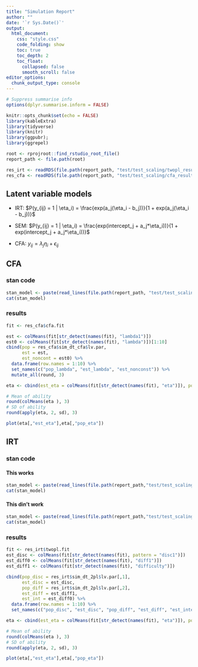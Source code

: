 ```yaml
---
title: "Simulation Report"
author: ""
date: '`r Sys.Date()`'
output:
  html_document:
    css: "style.css"
    code_folding: show
    toc: true
    toc_depth: 2
    toc_float:
      collapsed: false
      smooth_scroll: false
editor_options:
  chunk_output_type: console
---
```


```r
# Suppress summarise info
options(dplyr.summarise.inform = FALSE)

knitr::opts_chunk$set(echo = FALSE)
library(kableExtra)
library(tidyverse)
library(knitr)
library(ggpubr); 
library(ggrepel)

root <- rprojroot::find_rstudio_root_file()
report_path <- file.path(root)

res_irt <- readRDS(file.path(report_path, "test/test_scaling/twopl_result.rds"))
res_cfa <- readRDS(file.path(report_path, "test/test_scaling/cfa_result.rds"))
```


## Latent variable models

- IRT: $P(y_{ij} = 1 | \eta_i) = \frac{exp(a_j(\eta_i - b_j))}{1 + exp(a_j(\eta_i - b_j))}$

- SEM:  $P(y_{ij} = 1 | \eta_i) = \frac{exp(intercept_j + a_j*\eta_i))}{1 + exp(intercept_j + a_j*\eta_i))}$

- CFA: $y_{ij} = \lambda_j\eta_i + \epsilon_{ij}$


## CFA

### stan code



```r
stan_model <- paste(read_lines(file.path(report_path, "test/test_scaling/stan/CFA.stan")), collapse = "\n")
cat(stan_model)
```


### results

```r
fit <- res_cfa$cfa.fit

est <- colMeans(fit[str_detect(names(fit), "lambda1")])
est0 <- colMeans(fit[str_detect(names(fit), "lambda")])[1:10]
cbind(pop = res_cfa$sim_dt_cfa$lv.par, 
      est = est, 
      est_noncont = est0) %>% 
  data.frame(row.names = 1:10) %>% 
  set_names(c("pop_lambda", "est_lambda", "est_nonconst")) %>% 
  mutate_all(round, 3)

eta <- cbind(est_eta = colMeans(fit[str_detect(names(fit), "eta")]), pop_eta = res_cfa$sim_dt_cfa$true_eta)

# Mean of ability
round(colMeans(eta ), 3) 
# SD of ability
round(apply(eta, 2, sd), 3)

plot(eta[,"est_eta"],eta[,"pop_eta"])
```


## IRT

### stan code {.tabset}

#### This works

```r
stan_model <- paste(read_lines(file.path(report_path,"test/test_scaling/stan/IRT_4.stan")), collapse = "\n")
cat(stan_model)
```

#### This din't work

```r
stan_model <- paste(read_lines(file.path(report_path,"test/test_scaling/stan/IRT.stan")), collapse = "\n")
cat(stan_model)
```

### results

```r

fit <- res_irt$twopl.fit
est_disc <- colMeans(fit[str_detect(names(fit), pattern = "disc1")])
est_diff0 <- colMeans(fit[str_detect(names(fit), "diff1")])
est_diff1 <- colMeans(fit[str_detect(names(fit), "difficulty")])

cbind(pop_disc = res_irt$sim_dt_2pl$lv.par[,1],
      est_disc = est_disc,
      pop_diff = res_irt$sim_dt_2pl$lv.par[,2],
      est_diff = est_diff1,
      est_int = est_diff0) %>% 
  data.frame(row.names = 1:10) %>% 
  set_names(c("pop_disc", "est_disc", "pop_diff", "est_diff", "est_intercept")) %>% mutate_all(round, 3)

eta <- cbind(est_eta = colMeans(fit[str_detect(names(fit), "eta")]), pop_eta = res_irt$sim_dt_2pl$true_eta)

# Mean of ability
round(colMeans(eta ), 3) 
# SD of ability
round(apply(eta, 2, sd), 3)

plot(eta[,"est_eta"],eta[,"pop_eta"])
```








